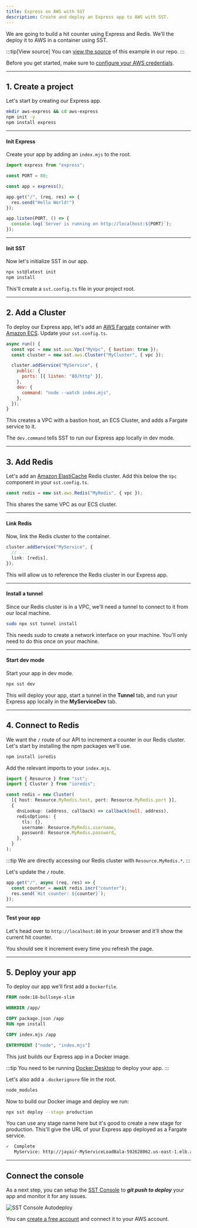 ```yaml
---
title: Express on AWS with SST
description: Create and deploy an Express app to AWS with SST.
---
```


We are going to build a hit counter using Express and Redis. We'll the deploy it to AWS in a container using SST.

:::tip[View source]
You can [view the source](https://github.com/sst/ion/tree/dev/examples/aws-express) of this example in our repo.
:::

Before you get started, make sure to [configure your AWS credentials](/docs/iam-credentials#credentials).

---

## 1. Create a project

Let's start by creating our Express app.

```bash
mkdir aws-express && cd aws-express
npm init -y
npm install express
```

---

#### Init Express

Create your app by adding an `index.mjs` to the root.

```js title="index.mjs"
import express from "express";

const PORT = 80;

const app = express();

app.get("/", (req, res) => {
  res.send("Hello World!")
});

app.listen(PORT, () => {
  console.log(`Server is running on http://localhost:${PORT}`);
});
```

---

#### Init SST

Now let's initialize SST in our app.

```bash
npx sst@latest init
npm install
```

This'll create a `sst.config.ts` file in your project root.

---

## 2. Add a Cluster

To deploy our Express app, let's add an [AWS Fargate](https://aws.amazon.com/fargate/) container with [Amazon ECS](https://aws.amazon.com/ecs/). Update your `sst.config.ts`.

```js title="sst.config.ts" {9-11}
async run() {
  const vpc = new sst.aws.Vpc("MyVpc", { bastion: true });
  const cluster = new sst.aws.Cluster("MyCluster", { vpc });

  cluster.addService("MyService", {
    public: {
      ports: [{ listen: "80/http" }],
    },
    dev: {
      command: "node --watch index.mjs",
    },
  });
}
```

This creates a VPC with a bastion host, an ECS Cluster, and adds a Fargate service to it.

The `dev.command` tells SST to run our Express app locally in dev mode.

---

## 3. Add Redis

Let's add an [Amazon ElastiCache](https://aws.amazon.com/elasticache/) Redis cluster. Add this below the `Vpc` component in your `sst.config.ts`.

```js title="sst.config.ts"
const redis = new sst.aws.Redis("MyRedis", { vpc });
```

This shares the same VPC as our ECS cluster.

---

#### Link Redis

Now, link the Redis cluster to the container.

```ts title="sst.config.ts" {3}
cluster.addService("MyService", {
  // ...
  link: [redis],
});
```

This will allow us to reference the Redis cluster in our Express app.

---

#### Install a tunnel

Since our Redis cluster is in a VPC, we'll need a tunnel to connect to it from our local machine.

```bash "sudo"
sudo npx sst tunnel install
```

This needs _sudo_ to create a network interface on your machine. You'll only need to do this once on your machine.

---

#### Start dev mode

Start your app in dev mode.

```bash
npx sst dev
```

This will deploy your app, start a tunnel in the **Tunnel** tab, and run your Express app locally in the **MyServiceDev** tab.

---

## 4. Connect to Redis

We want the `/` route of our API to increment a counter in our Redis cluster. Let's start by installing the npm packages we'll use.

```bash
npm install ioredis
```

Add the relevant imports to your `index.mjs`.

```ts title="index.mjs" {5}
import { Resource } from "sst";
import { Cluster } from "ioredis";

const redis = new Cluster(
  [{ host: Resource.MyRedis.host, port: Resource.MyRedis.port }],
  {
    dnsLookup: (address, callback) => callback(null, address),
    redisOptions: {
      tls: {},
      username: Resource.MyRedis.username,
      password: Resource.MyRedis.password,
    },
  }
);
```

:::tip
We are directly accessing our Redis cluster with `Resource.MyRedis.*`.
:::

Let's update the `/` route.

```ts title="index.mjs"
app.get("/", async (req, res) => {
  const counter = await redis.incr("counter");
  res.send(`Hit counter: ${counter}`);
});
```

---

#### Test your app

Let's head over to `http://localhost:80` in your browser and it'll show the current hit counter.

You should see it increment every time you refresh the page.

---

## 5. Deploy your app

To deploy our app we'll first add a `Dockerfile`.

```dockerfile title="Dockerfile"
FROM node:18-bullseye-slim

WORKDIR /app/

COPY package.json /app
RUN npm install

COPY index.mjs /app

ENTRYPOINT ["node", "index.mjs"]
```

This just builds our Express app in a Docker image.

:::tip
You need to be running [Docker Desktop](https://www.docker.com/products/docker-desktop/) to deploy your app.
:::

Let's also add a `.dockerignore` file in the root.

```bash title=".dockerignore"
node_modules
```

Now to build our Docker image and deploy we run:

```bash
npx sst deploy --stage production
```

You can use any stage name here but it's good to create a new stage for production. This'll give the URL of your Express app deployed as a Fargate service.

```bash
✓  Complete
   MyService: http://jayair-MyServiceLoadBala-592628062.us-east-1.elb.amazonaws.com
```

---

## Connect the console

As a next step, you can setup the [SST Console](/docs/console/) to _**git push to deploy**_ your app and monitor it for any issues. 

![SST Console Autodeploy](../../../../../assets/docs/start/sst-console-autodeploy.png)

You can [create a free account](https://console.sst.dev) and connect it to your AWS account.
